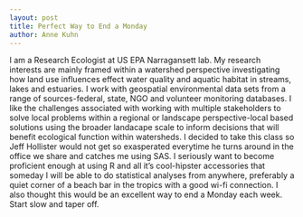 ```yaml
---
layout: post
title: Perfect Way to End a Monday
author: Anne Kuhn
---
```

I am a Research Ecologist at US EPA Narragansett lab. My research interests are mainly framed within a watershed perspective investigating how land use influences effect water quality and aquatic habitat in streams, lakes and estuaries. I work with geospatial environmental data sets from a range of sources-federal, state, NGO and volunteer monitoring databases. I like the challenges associated with working with multiple stakeholders to solve local problems within a regional or landscape perspective-local based solutions using the broader landacape scale to inform decisions that will benefit ecological function within watersheds. I decided to take this class so Jeff Hollister would not get so exasperated everytime he turns around in the office we share and catches me using SAS. I seriously want to become proficient enough at using R and all it's cool-hipster accessories that someday I will be able to do statistical analyses from anywhere, preferably a quiet corner of a beach bar in the tropics with a good wi-fi connection.  I also thought this would be an excellent way to end a Monday each week. Start slow and taper off.

